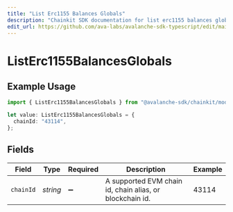 ```yaml
---
title: "List Erc1155 Balances Globals"
description: "Chainkit SDK documentation for list erc1155 balances globals"
edit_url: https://github.com/ava-labs/avalanche-sdk-typescript/edit/main/chainkit/docs/models/operations/listerc1155balancesglobals.md
---
```


# ListErc1155BalancesGlobals

## Example Usage

```typescript
import { ListErc1155BalancesGlobals } from "@avalanche-sdk/chainkit/models/operations";

let value: ListErc1155BalancesGlobals = {
  chainId: "43114",
};
```

## Fields

| Field                                                    | Type                                                     | Required                                                 | Description                                              | Example                                                  |
| -------------------------------------------------------- | -------------------------------------------------------- | -------------------------------------------------------- | -------------------------------------------------------- | -------------------------------------------------------- |
| `chainId`                                                | *string*                                                 | :heavy_minus_sign:                                       | A supported EVM chain id, chain alias, or blockchain id. | 43114                                                    |
